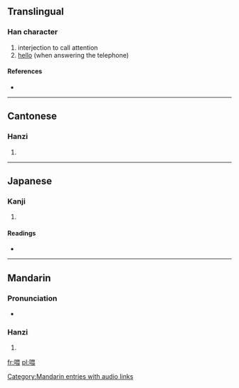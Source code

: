 ==Translingual==

===Han character===
{{Han char|rn=30|rad=口|as=09|sn=12|four=6603<sub>2</sub>|canj=口田一女 (RWMV)}}

# interjection to call attention
# [[hello]] (when answering the telephone)

====References====
* {{Han ref|kx=0197.140|dkj=03900|dj=0418.340|hdz=10653.150|uh=5582|ud=21890|bh=B3DE|bd=46046}}

----

==Cantonese==

===Hanzi===
{{yue-hanzi|jyut=|y=wai3}}

# {{defn|Cantonese}}

----

==Japanese==

===Kanji===
{{ja-kanji|grade=|rs=口09}}

# {{defn|Japanese}}

====Readings====
* {{ja-readings|on=[[き]] (ki), [[かい]] (kai)|kun=[[なげく]] (nageku)}}

----

==Mandarin==

===Pronunciation===
*{{audio|zh-wèi.ogg|audio}}

===Hanzi===
{{cmn-hanzi|pin=[[lǎ]] ([[la3]]), [[wèi]] ([[wei4]])|wg=la<sup>3</sup>, wei<sup>4</sup>}}

# {{defn|Mandarin}}

[[Category:Mandarin entries with audio links]]

[[fr:喂]]
[[pl:喂]]